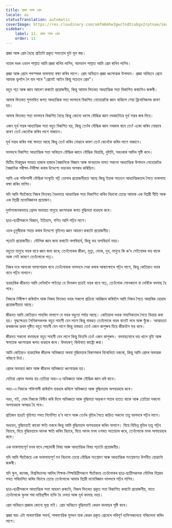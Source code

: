```yaml
---
title: প্ৰজ্ঞা আৰু প্ৰেম
locale: as
statusTranslation: automatic
coverImage: https://res.cloudinary.com/xmfm6mhw3gwctndtcubgx2rptnae/image/upload/v1740337243/small_cover_educacion_fundamental_a051170f1c.webp
sidebar:
    label: 11. প্ৰজ্ঞা আৰু প্ৰেম
    order: 11
---
```

প্ৰজ্ঞা আৰু প্ৰেম হৈছে প্ৰতিটো প্ৰকৃত সভ্যতাৰ দুটা মূল স্তম্ভ।

ন্যায়ৰ দণ্ডৰ এডাল পাল্লাত আমি প্ৰজ্ঞা ৰাখিব লাগিব, আনডাল পাল্লাত আমি প্ৰেম ৰাখিব লাগিব।

প্ৰজ্ঞা আৰু প্ৰেমে পৰস্পৰক ভাৰসাম্য ৰক্ষা কৰিব লাগে। প্ৰেম অবিহনে প্ৰজ্ঞা ধ্বংসাত্মক উপাদান। প্ৰজ্ঞা অবিহনে প্ৰেমে আমাক ভুললৈ লৈ যাব পাৰে "প্ৰেমেই আইন কিন্তু সচেতন প্ৰেম"।

বহুত পঢ়া আৰু জ্ঞান আহৰণ কৰাটো প্ৰয়োজনীয়, কিন্তু আমাৰ ভিতৰত আধ্যাত্মিক সত্তা বিকাশিত কৰাটোও জৰুৰী।

আমাৰ ভিতৰত সুসমন্বিত ৰূপত আধ্যাত্মিক সত্তা ভালদৰে বিকশিত নোহোৱাকৈ জ্ঞান থাকিলে সেয়া ব্ৰিবোনিজমৰ কাৰণ হয়।

আমাৰ ভিতৰত সত্তা ভালদৰে বিকশিত হৈছে কিন্তু কোনো ধৰণৰ বৌদ্ধিক জ্ঞান নথকাটোৱে মূৰ্খ সন্তৰ জন্ম দিয়ে।

এজন মূৰ্খ সন্তৰ আধ্যাত্মিক সত্তা বহুত বিকশিত হয়, কিন্তু তেওঁৰ বৌদ্ধিক জ্ঞান নথকাৰ বাবে তেওঁ একো কৰিব নোৱাৰে কাৰণ তেওঁ কেনেকৈ কৰিব লাগে নাজানে।

মূৰ্খ সন্তৰ কৰিব পৰা ক্ষমতা আছে কিন্তু তেওঁ কৰিব নোৱাৰে কাৰণ তেওঁ কেনেকৈ কৰিব লাগে নাজানে।

ভালদৰে বিকশিত আধ্যাত্মিক সত্তা অবিহনে বৌদ্ধিক জ্ঞানে বৌদ্ধিক বিভ্ৰান্তি, দুষ্টামি, অহংকাৰ আদিৰ সৃষ্টি কৰে।

দ্বিতীয় বিশ্বযুদ্ধৰ সময়ত হাজাৰ হাজাৰ বৈজ্ঞানিকে বিজ্ঞান আৰু মানৱতাৰ নামত সকলো আধ্যাত্মিক উপাদান নোহোৱাকৈ বৈজ্ঞানিক পৰীক্ষা-নিৰীক্ষা কৰাৰ উদ্দেশ্যে ভয়ংকৰ অপৰাধ কৰিছিল।

আমি এক শক্তিশালী বৌদ্ধিক সংস্কৃতি গঢ়ি তোলাৰ প্ৰয়োজনীয়তা আছে কিন্তু ইয়াক সচেতন আধ্যাত্মিকতাৰ সৈতে ভাৰসাম্য ৰক্ষা কৰিব লাগিব।

যদি আমি সঁচাকৈয়ে নিজৰ ভিতৰত বৈধভাৱে আধ্যাত্মিক সত্তা বিকাশিত কৰিব বিচাৰো তেন্তে আমাক এক বিপ্লৱী নীতি আৰু এক বিপ্লৱী মনোবিজ্ঞানৰ প্ৰয়োজন।

দুৰ্ভাগ্যজনকভাৱে প্ৰেমৰ অভাৱত মানুহে ধ্বংসাত্মক ৰূপত বুদ্ধিমত্তা ব্যৱহাৰ কৰে।

ছাত্ৰ-ছাত্ৰীসকলে বিজ্ঞান, ইতিহাস, গণিত আদি পঢ়িব লাগে।

ওচৰ-চুবুৰীয়াক সহায় কৰাৰ উদ্দেশ্যে বৃত্তিগত জ্ঞান আহৰণ কৰাটো প্ৰয়োজনীয়।

পঢ়াটো প্ৰয়োজনীয়। মৌলিক জ্ঞান জমা কৰাটো অপৰিহাৰ্য, কিন্তু ভয় অপৰিহাৰ্য নহয়।

বহুতো মানুহে ভয়ৰ বাবে জ্ঞান জমা কৰে; তেওঁলোকৰ জীৱন, মৃত্যু, ভোক, দুখ, মানুহে কি ক’ব সেইবোৰৰ ভয় থাকে আৰু সেই কাৰণে তেওঁলোকে পঢ়ে।

নিজৰ দৰে আনকো ভালপোৱাৰ বাবে তেওঁলোকক ভালদৰে সেৱা কৰাৰ আকাংক্ষাৰে পঢ়িব লাগে, কিন্তু কেতিয়াও ভয়ৰ বাবে পঢ়িব নালাগে।

ব্যৱহাৰিক জীৱনত আমি দেখিবলৈ পাইছো যে যিসকল ছাত্ৰই ভয়ৰ বাবে পঢ়ে, তেওঁলোক সোনকালে বা দেৰিকৈ বদমাছ হৈ পৰে।

নিজকে নিৰীক্ষণ কৰিবলৈ আৰু নিজৰ ভিতৰত ভয়ৰ সকলো প্ৰক্ৰিয়া আৱিষ্কাৰ কৰিবলৈ আমি নিজৰ সৈতে আন্তৰিক হোৱাৰ প্ৰয়োজনীয়তা আছে।

জীৱনত আমি কেতিয়াও পাহৰিব নালাগে যে ভয়ৰ বহুতো পৰ্যায় আছে। কেতিয়াবা ভয়ক সাহসিকতাৰ সৈতে বিভ্ৰান্ত কৰা হয়। যুদ্ধক্ষেত্ৰত সৈনিকসকলক বহুত সাহসী যেন লাগে কিন্তু বাস্তৱত তেওঁলোকে ভয়ৰ বাবেই লৰে আৰু যুঁজে। আত্মহত্যা কৰাজনক প্ৰথম দৃষ্টিত বহুত সাহসী যেন লাগে কিন্তু বাস্তৱত তেওঁ এজন কাপুৰুষ যিয়ে জীৱনলৈ ভয় কৰে।

জীৱনত সকলো বদমাছক বহুত সাহসী যেন লাগে কিন্তু ভিতৰি তেওঁ এজন কাপুৰুষ। বদমাছবোৰে ভয় খালে বৃত্তি আৰু ক্ষমতাক ধ্বংসাত্মক ৰূপত ব্যৱহাৰ কৰে। উদাহৰণ; কিউবাত কাষ্ট্ৰো ৰুৱা।

আমি কেতিয়াও ব্যৱহাৰিক জীৱনৰ অভিজ্ঞতা অথবা বুদ্ধিমত্তাৰ বিকাশকাৰ বিৰোধিতা নকৰো, কিন্তু আমি প্ৰেমৰ অভাৱক গৰিহণা দিওঁ।

প্ৰেমৰ অভাৱত জ্ঞান আৰু জীৱনৰ অভিজ্ঞতা ধ্বংসাত্মক হয়।

যেতিয়া প্ৰেমৰ অভাৱ হয় তেতিয়া অহং-এ অভিজ্ঞতা আৰু বৌদ্ধিক জ্ঞান ধৰি ৰাখে।

অহং-এ নিজকে শক্তিশালী কৰিবলৈ ব্যৱহাৰ কৰিলে অভিজ্ঞতা আৰু বুদ্ধিমত্তাৰ অপব্যৱহাৰ কৰে।

অহং, মই, মোৰ নিজকে বিলীন কৰি দিলে অভিজ্ঞতা আৰু বুদ্ধিমত্তা অন্তৰংগ সত্তাৰ হাতত থাকে আৰু তেতিয়া সকলো অপব্যৱহাৰ অসম্ভৱ হৈ পৰে।

প্ৰতিজন ছাত্ৰই বৃত্তিগত পথত নিৰ্দেশিত হ’ব লাগে আৰু তেওঁৰ বৃত্তিৰ সৈতে জড়িত সকলো তত্ত্ব ভালদৰে পঢ়িব লাগে।

অধ্যয়ন, বুদ্ধিমত্তাই কাকো ক্ষতি নকৰে কিন্তু আমি বুদ্ধিমত্তাৰ অপব্যৱহাৰ কৰিব নালাগে। যিয়ে বিভিন্ন বৃত্তিৰ তত্ত্ব পঢ়িব বিচাৰে, যিয়ে বুদ্ধিমত্তাৰে আনক ক্ষতি কৰিব বিচাৰে, যিয়ে আনৰ মনৰ ওপৰত অত্যাচাৰ কৰে, তেওঁলোকে মনৰ অপব্যৱহাৰ কৰে।

এক ভাৰসাম্যপূৰ্ণ মনৰ বাবে পেছাদাৰী বিষয় আৰু আধ্যাত্মিক বিষয় পঢ়াটো প্ৰয়োজনীয়।

যদি আমি সঁচাকৈয়ে এক ভাৰসাম্যপূৰ্ণ মন বিচাৰো তেন্তে বৌদ্ধিক সংশ্লেষণ আৰু আধ্যাত্মিক সংশ্লেষণত উপনীত হোৱাটো জৰুৰী।

যদি স্কুল, কলেজ, বিশ্ববিদ্যালয় আদিৰ শিক্ষক-শিক্ষয়িত্ৰীসকলে সঁচাকৈয়ে তেওঁলোকৰ ছাত্ৰ-ছাত্ৰীসকলক মৌলিক বিপ্লৱৰ পথত পৰিচালিত কৰিব বিচাৰে তেন্তে তেওঁলোকে আমাৰ বিপ্লৱী মনোবিজ্ঞান ভালদৰে পঢ়িব লাগিব।

ছাত্ৰ-ছাত্ৰীসকলে আধ্যাত্মিক সত্তা আহৰণ কৰাটো, নিজৰ ভিতৰত প্ৰকৃত সত্তা বিকাশিত কৰাটো প্ৰয়োজনীয়, যাতে তেওঁলোকে স্কুলৰ পৰা দায়িত্বশীল ব্যক্তি হৈ ওলায় আৰু মূৰ্খ বদমাছ নহয়।

প্ৰেম অবিহনে প্ৰজ্ঞাৰ কোনো মূল্য নাই। প্ৰেম অবিহনে বুদ্ধিমত্তাই কেৱল বদমাছৰ সৃষ্টি কৰে।

প্ৰজ্ঞা স্বয়ং এটা পাৰমাণৱিক পদাৰ্থ, পাৰমাণৱিক মূলধন যাক কেৱল প্ৰকৃত প্ৰেমেৰে পৰিপূৰ্ণ ব্যক্তিসকলেহে পৰিচালনা কৰিব লাগে।

